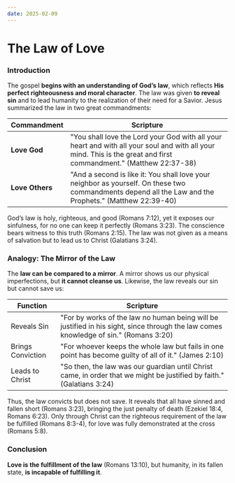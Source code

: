 ```yaml
---
date: 2025-02-09
---
```



# The Law of Love

<CustomImage
  src="/img/moses-law-of-love.png"
  alt="The Law of Love"
  width="400px"
/>
<DateDisplay date="2025-02-09" />

### Introduction

The gospel **begins with an understanding of God’s law**, which reflects **His perfect righteousness and moral character**. The law was given **to reveal sin** and to lead humanity to the realization of their need for a Savior. Jesus summarized the law in two great commandments:

| Commandment | Scripture |
|------------|-----------|
| **Love God** | "You shall love the Lord your God with all your heart and with all your soul and with all your mind. This is the great and first commandment." (Matthew 22:37-38) |
| **Love Others** | "And a second is like it: You shall love your neighbor as yourself. On these two commandments depend all the Law and the Prophets." (Matthew 22:39-40) |

God’s law is holy, righteous, and good (Romans 7:12), yet it exposes our sinfulness, for no one can keep it perfectly (Romans 3:23). The conscience bears witness to this truth (Romans 2:15). The law was not given as a means of salvation but to lead us to Christ (Galatians 3:24). 

### Analogy: The Mirror of the Law
The **law can be compared to a mirror**. A mirror shows us our physical imperfections, but **it cannot cleanse us**. Likewise, the law reveals our sin but cannot save us:

| Function | Scripture |
|---------|-----------|
| Reveals Sin | "For by works of the law no human being will be justified in his sight, since through the law comes knowledge of sin." (Romans 3:20) |
| Brings Conviction | "For whoever keeps the whole law but fails in one point has become guilty of all of it." (James 2:10) |
| Leads to Christ | "So then, the law was our guardian until Christ came, in order that we might be justified by faith." (Galatians 3:24) |

Thus, the law convicts but does not save. It reveals that all have sinned and fallen short (Romans 3:23), bringing the just penalty of death (Ezekiel 18:4, Romans 6:23). Only through Christ can the righteous requirement of the law be fulfilled (Romans 8:3-4), for love was fully demonstrated at the cross (Romans 5:8).

### Conclusion

**Love is the fulfillment of the law** (Romans 13:10), but humanity, in its fallen state, **is incapable of fulfilling it**.
